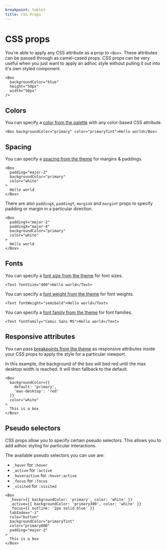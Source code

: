 ```yaml
---
breakpoint: tablet
title: CSS Props
---
```


# CSS props

You're able to apply any CSS attribute as a prop to `<Box>`. These attributes can be passed through as camel-cased props. CSS props can be very useful when you just want to apply an adhoc style without pulling it out into it's own styled component.

```jsx-live
<Box
  backgroundColor="blue"
  height="50px"
  width="50px"
/>
```

## Colors

You can specify a [color from the palette](/palette) with any color-based CSS attribute.

```jsx-live
<Box backgroundColor="primary" color="primaryTint">Hello world</Box>
```

## Spacing

You can specify a [spacing from the theme](/spacing) for margins & paddings.

```jsx-live
<Box
  padding="major-2"
  backgroundColor="primary"
  color="white"
>
  Hello world
</Box>
```

There are also `paddingX`, `paddingY`, `marginX` and `marginY` props to specify padding or margin in a particular direction.

```jsx-live
<Box
  paddingY="major-2"
  paddingX="major-4"
  backgroundColor="primary"
  color="white"
>
  Hello world
</Box>
```

## Fonts

You can specify a [font size from the theme](/fonts) for font sizes.

```jsx-live
<Text fontSize="400">Hello world</Text>
```

You can specify a [font weight from the theme](/fonts) for font weights.

```jsx-live
<Text fontWeight="semibold">Hello world</Text>
```

You can specify a [font family from the theme](/fonts) for font families.

```jsx-live
<Text fontFamily="Comic Sans MS">Hello world</Text>
```

## Responsive attributes

You can pass [breakpoints from the theme](/breakpoints) as responsive attributes inside your CSS props to apply the style for a particular viewport.

In this example, the background of the box will bed red until the max desktop width is reached. It will then fallback to the default.

```jsx-live
<Box
  backgroundColor={{
    default: 'primary',
    'max-desktop': 'red'
  }}
  color="white"
>
  This is a box
</Box>
```

## Pseudo selectors

CSS props allow you to specify certain pseudo selectors. This allows you to add adhoc styling for particular interactions.

The available pseudo selectors you can use are:

- `_hover` for `:hover`
- `_active` for `:active`
- `_hoveractive` for `:hover:active`
- `_focus` for `:focus`
- `_visited` for `:visited`

```jsx-live
<Box
  _hover={{ backgroundColor: 'primary', color: 'white' }}
  _active={{ backgroundColor: 'primary300', color: 'white' }}
  _focus={{ outline: '2px solid blue' }}
  tabIndex="-1"
  role="button"
  backgroundColor="primaryTint"
  color="primary800"
  padding="major-2"
>
  This is a box
</Box>
```
